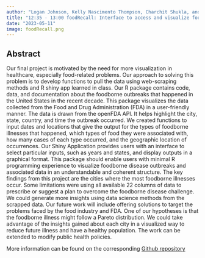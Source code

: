 ```yaml
---
author: "Logan Johnson, Kelly Nascimento Thompson, Charchit Shukla, and Matthew Kavanaugh"
title: "12:35 - 13:00 foodRecall: Interface to access and visualize food recall data from the openFDA API"
date: "2023-05-11"
image: foodRecall.png
---
```

 
 
## Abstract

Our final project is motivated by the need for more visualization in healthcare, especially food-related problems. Our approach to solving this problem is to develop functions to pull the data using web-scraping methods and R shiny app learned in class. Our R package contains code, data, and documentation about the foodborne outbreaks that happened in the United States in the recent decade. This package visualizes the data collected from the Food and Drug Administration (FDA) in a user-friendly manner. The data is drawn from the openFDA API. It helps highlight the city, state, country, and time the outbreak occurred. We created functions to input dates and locations that give the output for the types of foodborne illnesses that happened, which types of food they were associated with, how many cases of each type occurred, and the geographic location of occurrences. Our Shiny Application provides users with an interface to select particular inputs, such as years and states, and display outputs in a graphical format. This package should enable users with minimal R programming experience to visualize foodborne disease outbreaks and associated data in an understandable and coherent structure. The key findings from this project are the cities where the most foodborne illnesses occur. Some limitations were using all available 22 columns of data to prescribe or suggest a plan to overcome the foodborne disease challenge. We could generate more insights using data science methods from the scrapped data. Our future work will include offering solutions to target the problems faced by the food industry and FDA. One of our hypotheses is that the foodborne illness might follow a Pareto distribution. We could take advantage of the insights gained about each city in a visualized way to reduce future illness and have a healthy population. The work can be extended to modify public health policies.

More information can be found on the corresponding [Github repository](https://github.com/loganjohnson0/foodRecall.git)
